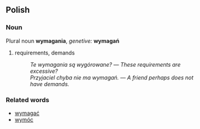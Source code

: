 ==Polish==
===Noun===
Plural noun '''wymagania''', ''genetive:'' '''wymagań'''
# requirements, demands
#: ''Te wymagania są wygórowane?'' &mdash; ''These requirements are excessive?''
#: ''Przyjaciel chyba nie ma wymagań.'' &mdash; ''A friend perhaps does not have demands.''

===Related words===
*[[wymagać]]
*[[wymóc]]